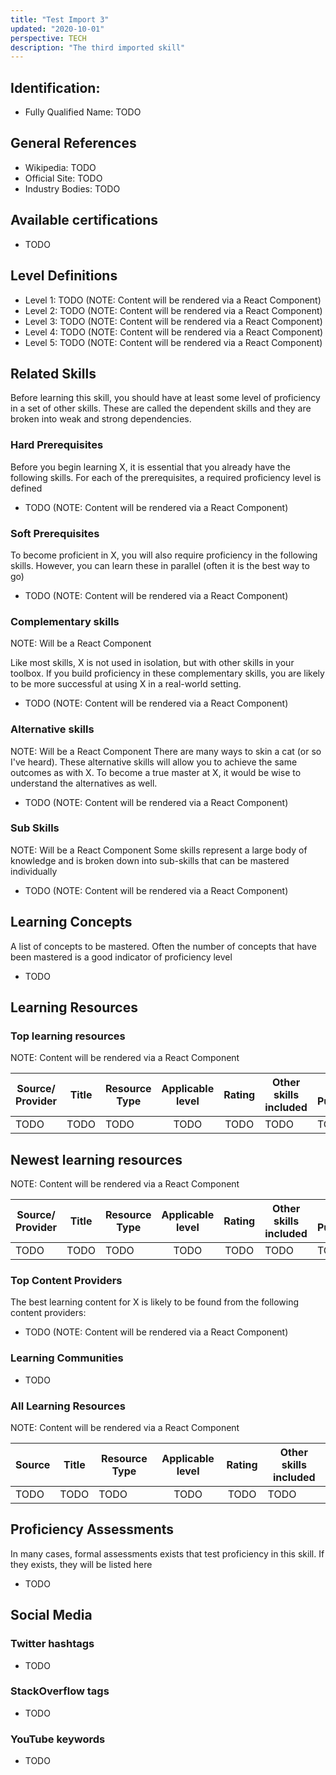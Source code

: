 ```yaml
---
title: "Test Import 3"
updated: "2020-10-01"
perspective: TECH
description: "The third imported skill"
---
```

## Identification:
- Fully Qualified Name: TODO

## General References
- Wikipedia: TODO
- Official Site: TODO
- Industry Bodies: TODO

## Available certifications
 - TODO

## Level Definitions

- Level 1: TODO (NOTE: Content will be rendered via a React Component)
- Level 2: TODO (NOTE: Content will be rendered via a React Component)
- Level 3: TODO (NOTE: Content will be rendered via a React Component)
- Level 4: TODO (NOTE: Content will be rendered via a React Component)
- Level 5: TODO (NOTE: Content will be rendered via a React Component)

## Related Skills
Before learning this skill, you should have at least some level of proficiency in a set of other skills. These are called the 
dependent skills and they are broken into weak and strong dependencies.

### Hard Prerequisites
Before you begin learning X, it is essential that you already have the following skills. For each of the prerequisites, a required proficiency level is defined

 - TODO (NOTE: Content will be rendered via a React Component)

### Soft Prerequisites
To become proficient in X, you will also require proficiency in the following skills. However, you can learn these in parallel (often it is the best way to go)

 - TODO (NOTE: Content will be rendered via a React Component)

### Complementary skills
NOTE: Will be a React Component

Like most skills, X is not used in isolation, but with other skills in your toolbox. If you build proficiency in these complementary skills, you are likely to be more successful at using X in a real-world setting.

 - TODO (NOTE: Content will be rendered via a React Component)

### Alternative skills
NOTE: Will be a React Component
There are many ways to skin a cat (or so I've heard). These alternative skills will allow you to achieve the same outcomes as with X. To become a true master at X, it would be wise to understand the alternatives as well.

 - TODO (NOTE: Content will be rendered via a React Component)

### Sub Skills
NOTE: Will be a React Component
Some skills represent a large body of knowledge and is broken down into sub-skills that can be mastered individually

 - TODO (NOTE: Content will be rendered via a React Component)

## Learning Concepts
A list of concepts to be mastered. Often the number of concepts that have been mastered is a good indicator of proficiency level

- TODO

## Learning Resources

### Top learning resources
NOTE: Content will be rendered via a React Component

| Source/ Provider | Title | Resource Type | Applicable level | Rating | Other skills included | Date Published |
| -----------------| ----- | ------------- |:----------------:|:------:| --------------------- | -------------- |
| TODO             | TODO  | TODO          | TODO             | TODO   | TODO                  | TODO           |

## Newest learning resources
NOTE: Content will be rendered via a React Component

| Source/ Provider | Title | Resource Type | Applicable level | Rating | Other skills included | Date Published |
| -----------------| ----- | ------------- |:----------------:|:------:| --------------------- | -------------- |
| TODO             | TODO  | TODO          | TODO             | TODO   | TODO                  | TODO           |

### Top Content Providers
The best learning content for X is likely to be found from the following content providers:

 - TODO (NOTE: Content will be rendered via a React Component)

### Learning Communities
 - TODO

### All Learning Resources
NOTE: Content will be rendered via a React Component

| Source | Title | Resource Type | Applicable level | Rating | Other skills included |
| -------| ----- | ------------- |:----------------:|:------:| --------------------- |
| TODO   | TODO  | TODO          | TODO             | TODO   | TODO                  |

## Proficiency Assessments
In many cases, formal assessments exists that test proficiency in this skill. If they exists, they will be listed here

 - TODO

## Social Media
### Twitter hashtags
- TODO
### StackOverflow tags
- TODO
### YouTube keywords
- TODO


